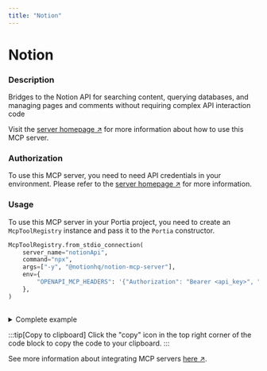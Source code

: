 ```yaml
---
title: "Notion"
---
```

<!-- WARNING: This file is auto-generated by generate_tool_docs.py. Do not edit manually. -->


# Notion

### Description

Bridges to the Notion API for searching content, querying databases, and managing pages and comments without requiring complex API interaction code

Visit the [server homepage ↗](https://github.com/makenotion/notion-mcp-server) for more information about how to use this MCP server.

### Authorization


To use this MCP server, you need to need API credentials in your environment. Please refer to the [server homepage ↗](https://github.com/makenotion/notion-mcp-server) for more information.


### Usage

To use this MCP server in your Portia project, you need to create an `McpToolRegistry` instance and pass it to the `Portia` constructor.

```python
McpToolRegistry.from_stdio_connection(
    server_name="notionApi",
    command="npx",
    args=["-y", "@notionhq/notion-mcp-server"],
    env={
        "OPENAPI_MCP_HEADERS": '{"Authorization": "Bearer <api_key>", "Notion-Version": "2022-06-28" }'
    },
)
                    
```

<details>
<summary>Complete example</summary>

Extending the tool set in the `DefaultToolRegistry` with the local MCP server:

```python
from portia import DefaultToolRegistry, McpToolRegistry, Portia, Config

config = Config.from_default()
tool_registry = DefaultToolRegistry(config) +  McpToolRegistry.from_stdio_connection(
    server_name="notionApi",
    command="npx",
    args=["-y", "@notionhq/notion-mcp-server"],
    env={
        "OPENAPI_MCP_HEADERS": '{"Authorization": "Bearer <api_key>", "Notion-Version": "2022-06-28" }'
    },
)
                    

portia = Portia(config=config, tools=tool_registry)
```

</details>

:::tip[Copy to clipboard]
Click the "copy" icon in the top right corner of the code block to copy the code to your clipboard.
:::

See more information about integrating MCP servers [here ↗](/mcp-servers).

